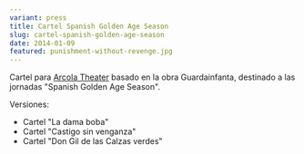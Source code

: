 ```yaml
---
variant: press
title: Cartel Spanish Golden Age Season
slug: cartel-spanish-golden-age-season
date: 2014-01-09
featured: punishment-without-revenge.jpg
---
```


Cartel para [Arcola Theater](https://www.arcolatheatre.com/) basado en la obra
Guardainfanta, destinado a las jornadas "Spanish Golden Age Season".

Versiones:

- Cartel "La dama boba"
- Cartel "Castigo sin venganza"
- Cartel "Don Gil de las Calzas verdes"
